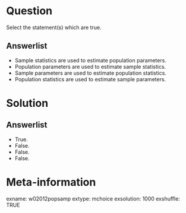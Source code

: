 Question
========
Select the statement(s) which are true.

Answerlist
----------
* Sample statistics are used to estimate population parameters.
* Population parameters are used to estimate sample statistics.
* Sample parameters are used to estimate population statistics.
* Population statistics are used to estimate sample parameters.


Solution
========

Answerlist
----------
* True.
* False.
* False.
* False.


Meta-information
================
exname: w02012popsamp
extype: mchoice
exsolution: 1000
exshuffle: TRUE